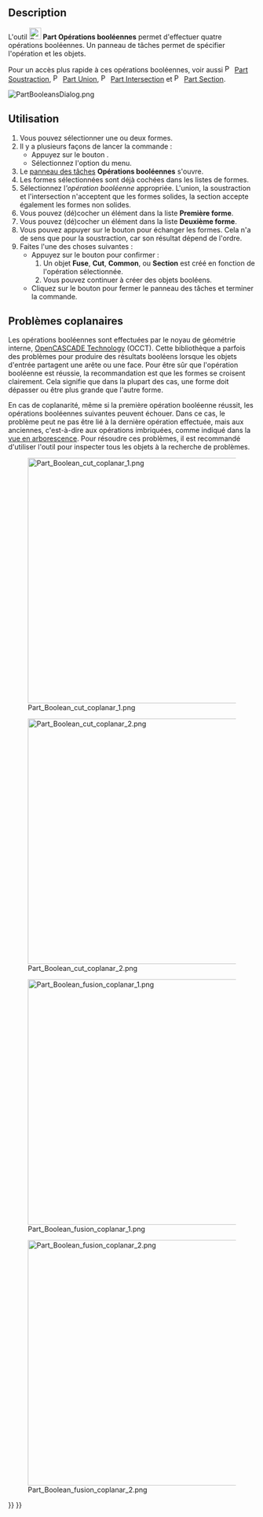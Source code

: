 <languages/>

{{Docnav/fr
|[[Part_CompoundFilter/fr|Filtre de composé]]
|[[Part_Cut/fr|Soustraction]]
|[[Part_Workbench/fr|Atelier Part]]
|IconL=Part_CompoundFilter.svg
|IconR=Part_Cut.svg
|IconC=Workbench_Part.svg
}}

{{GuiCommand/fr
|Name=Part Boolean
|Name/fr=Part Opérations booléennes
|MenuLocation=Part → Opérations booléennes → Créer une opération booléenne
|Workbenches=[[Part_Workbench/fr|Part]]
|SeeAlso=[[Part_Cut|Part Soustraction]], [[Part_Fuse/fr|Part Union]], [[Part_Common/fr|Part Intersection]], [[Part_Section/fr|Part Section]]
}}

==Description==

L'outil [[Image:Part_Boolean.svg|24px]] '''Part Opérations booléennes''' permet d'effectuer quatre opérations booléennes. Un panneau de tâches permet de spécifier l'opération et les objets.

Pour un accès plus rapide à ces opérations booléennes, voir aussi [[File:Part_Cut.svg|16px]] [[Part_Cut/fr|Part Soustraction]], [[File:Part_Fuse.svg|16px]] [[Part_Fuse/fr|Part Union]], [[File:Part_Common.svg|16px]] [[Part_Common/fr|Part Intersection]] et [[File:Part_Section.svg|16px]] [[Part_Section/fr|Part Section]].

[[File:PartBooleansDialog.png]]
{{Caption|Le panneau des tâches des opérations booléennes}}

<span id="Usage"></span>
==Utilisation==

# Vous pouvez sélectionner une ou deux formes.
# Il y a plusieurs façons de lancer la commande :
#* Appuyez sur le bouton {{Button|[[Image:Part_Boolean.svg|16px|link=]] [[Part_Boolean/fr|Créer une opération booléenne]]}}.
#* Sélectionnez l'option {{MenuCommand|Part → Opérations booléennes → [[Image:Part_Boolean.svg|16px]] Créer une opération booléenne}} du menu.
# Le [[Task_panel/fr|panneau des tâches]] '''Opérations booléennes''' s'ouvre.
# Les formes sélectionnées sont déjà cochées dans les listes de formes.
# Sélectionnez l'''opération booléenne'' appropriée. L'union, la soustraction et l'intersection n'acceptent que les formes solides, la section accepte également les formes non solides.
# Vous pouvez (dé)cocher un élément dans la liste '''Première forme'''.
# Vous pouvez (dé)cocher un élément dans la liste '''Deuxième forme'''.
# Vous pouvez appuyer sur le bouton {{Button|Inverser la sélection}} pour échanger les formes. Cela n'a de sens que pour la soustraction, car son résultat dépend de l'ordre.
# Faites l'une des choses suivantes :
#* Appuyez sur le bouton {{Button|Appliquer}} pour confirmer :
#*# Un objet '''Fuse''', '''Cut''', '''Common''', ou '''Section''' est créé en fonction de l'opération sélectionnée.
#*# Vous pouvez continuer à créer des objets booléens.
#* Cliquez sur le bouton {{Button|Fermer}} pour fermer le panneau des tâches et terminer la commande.

<span id="Coplanar_problems"></span>
== Problèmes coplanaires ==

Les opérations booléennes sont effectuées par le noyau de géométrie interne, [[OpenCASCADE/fr|OpenCASCADE Technology]] (OCCT). Cette bibliothèque a parfois des problèmes pour produire des résultats booléens lorsque les objets d'entrée partagent une arête ou une face. Pour être sûr que l'opération booléenne est réussie, la recommandation est que les formes se croisent clairement. Cela signifie que dans la plupart des cas, une forme doit dépasser ou être plus grande que l'autre forme.

En cas de coplanarité, même si la première opération booléenne réussit, les opérations booléennes suivantes peuvent échouer. Dans ce cas, le problème peut ne pas être lié à la dernière opération effectuée, mais aux anciennes, c'est-à-dire aux opérations imbriquées, comme indiqué dans la [[Tree_view/fr|vue en arborescence]]. Pour résoudre ces problèmes, il est recommandé d'utiliser l'outil {{Button|[[File:Part_CheckGeometry.svg|16px]] [[Part_CheckGeometry/fr|Part Vérifier la géométrie]]}} pour inspecter tous les objets à la recherche de problèmes.

[[File:Part_Boolean_cut_coplanar_1.png|500px]]

[[File:Part_Boolean_cut_coplanar_2.png|500px]]

{{Caption|À gauche : formes qui partagent une face, une soustraction booléenne peut produire des résultats incorrects.<br>À droite : les formes qui s'entrecroisent clairement, la soustraction booléenne réussira dans la plupart des cas.}}

[[File:Part_Boolean_fusion_coplanar_1.png|500px]]

[[File:Part_Boolean_fusion_coplanar_2.png|500px]]

{{Caption|À gauche : formes qui partagent un visage, une union booléenne peut produire des résultats incorrects.<br>À droite : des formes qui se croisent clairement, l'union booléenne réussira dans la plupart des cas.}}


{{Docnav/fr
|[[Part_CompoundFilter/fr|Filtre de composé]]
|[[Part_Cut/fr|Soustraction]]
|[[Part_Workbench/fr|Atelier Part]]
|IconL=Part_CompoundFilter.svg
|IconR=Part_Cut.svg
|IconC=Workbench_Part.svg
}}

{{Part_Tools_navi{{#translation:}}}}
{{Userdocnavi{{#translation:}}}}